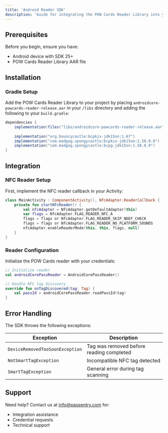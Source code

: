 ```yaml
---
title: 'Android Reader SDK'
description: 'Guide for integrating the POW Cards Reader Library into your Android application'
---
```


## Prerequisites

Before you begin, ensure you have:
- Android device with SDK 25+
- POW Cards Reader Library AAR file

## Installation

### Gradle Setup

Add the POW Cards Reader Library to your project by placing `androidcore-powcards-reader-release.aar` in your `/libs` directory and adding the following to your `build.gradle`:

```gradle
dependencies {
    implementation(files("libs/androidcore-powcards-reader-release.aar"))
    
    implementation("org.bouncycastle:bcpkix-jdk15on:1.67")
    implementation("com.madgag.spongycastle:bcpkix-jdk15on:1.58.0.0")
    implementation("com.madgag.spongycastle:bcpg-jdk15on:1.58.0.0")
}
```

## Integration

### NFC Reader Setup

First, implement the NFC reader callback in your Activity:

```kotlin
class MainActivity : ComponentActivity(), NfcAdapter.ReaderCallback {
    private fun startNfcReader() {
        val nfcAdapter = NfcAdapter.getDefaultAdapter(this)
        var flags = NfcAdapter.FLAG_READER_NFC_A
        flags = flags or NfcAdapter.FLAG_READER_SKIP_NDEF_CHECK
        flags = flags or NfcAdapter.FLAG_READER_NO_PLATFORM_SOUNDS
        nfcAdapter.enableReaderMode(this, this, flags, null)
    }
}
```

### Reader Configuration

Initialize the POW Cards reader with your credentials:

```kotlin
// Initialize reader
val androidCorePassReader = AndroidCorePassReader()

// Handle NFC tag discovery
override fun onTagDiscovered(tag: Tag) {
    val passId = androidCorePassReader.readPassId(tag)
}
```

## Error Handling

The SDK throws the following exceptions:

| Exception | Description |
|-----------|-------------|
| `DeviceRemovedTooSoonException` | Tag was removed before reading completed |
| `NotSmartTagException` | Incompatible NFC tag detected |
| `SmartTagException` | General error during tag scanning |

## Support

Need help? Contact us at [info@passentry.com](mailto:info@passentry.com) for:
- Integration assistance
- Credential requests
- Technical support 